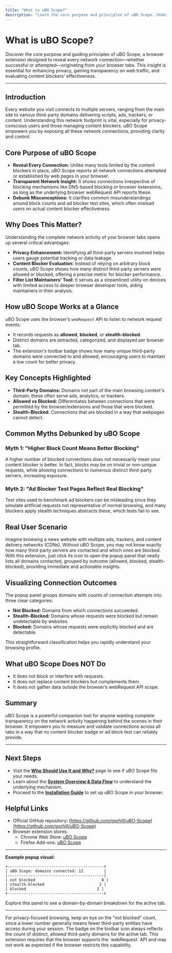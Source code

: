 ```yaml
---
title: "What is uBO Scope?"
description: "Learn the core purpose and principles of uBO Scope. Understand how it helps reveal all network connections—successful or attempted—from your browser tabs, and why this information matters for privacy, transparency, and content blocker evaluation."
---
```


# What is uBO Scope?

Discover the core purpose and guiding principles of uBO Scope, a browser extension designed to reveal every network connection—whether successful or attempted—originating from your browser tabs. This insight is essential for enhancing privacy, gaining transparency on web traffic, and evaluating content blockers' effectiveness.

---

## Introduction

Every website you visit connects to multiple servers, ranging from the main site to various third-party domains delivering scripts, ads, trackers, or content. Understanding this network footprint is vital, especially for privacy-conscious users and those managing content blockers. uBO Scope empowers you by exposing all these network connections, providing clarity and control.

## Core Purpose of uBO Scope

- **Reveal Every Connection:** Unlike many tools limited by the content blockers in place, uBO Scope reports all network connections attempted or established by web pages in your browser.
- **Transparent Network Insight:** It shows connections irrespective of blocking mechanisms like DNS-based blocking or browser extensions, as long as the underlying browser webRequest API reports these.
- **Debunk Misconceptions:** It clarifies common misunderstandings around block counts and ad blocker test sites, which often mislead users on actual content blocker effectiveness.

## Why Does This Matter?

Understanding the complete network activity of your browser tabs opens up several critical advantages:

- **Privacy Enhancement:** Identifying all third-party servers involved helps users gauge potential tracking or data leakage.
- **Content Blocker Evaluation:** Instead of relying on arbitrary block counts, uBO Scope shows how many distinct third-party servers were allowed or blocked, offering a precise metric for blocker performance.
- **Filter List Maintainers' Tool:** It serves as a streamlined utility on devices with limited access to deeper browser developer tools, aiding maintainers in their analysis.

## How uBO Scope Works at a Glance

uBO Scope uses the browser’s `webRequest` API to listen to network request events:

- It records requests as **allowed**, **blocked**, or **stealth-blocked**.
- Distinct domains are extracted, categorized, and displayed per browser tab.
- The extension's toolbar badge shows how many unique third-party domains were connected to and allowed, encouraging users to maintain a low count for better privacy.

## Key Concepts Highlighted

- **Third-Party Domains:** Domains not part of the main browsing context's domain; these often serve ads, analytics, or trackers.
- **Allowed vs Blocked:** Differentiates between connections that were permitted by the browser/extensions and those that were blocked.
- **Stealth-Blocked:** Connections that are blocked in a way that webpages cannot detect.

## Common Myths Debunked by uBO Scope

### Myth 1: "Higher Block Count Means Better Blocking"

A higher number of blocked connections does not necessarily mean your content blocker is better. In fact, blocks may be on trivial or non-unique requests, while allowing connections to numerous distinct third-party servers, increasing exposure.

### Myth 2: "Ad Blocker Test Pages Reflect Real Blocking"

Test sites used to benchmark ad blockers can be misleading since they simulate artificial requests not representative of normal browsing, and many blockers apply stealth techniques abstracts these, which tests fail to see.

## Real User Scenario

Imagine browsing a news website with multiple ads, trackers, and content delivery networks (CDNs). Without uBO Scope, you may not know exactly how many third-party servers are contacted and which ones are blocked. With this extension, just click its icon to open the popup panel that neatly lists all domains contacted, grouped by outcome (allowed, blocked, stealth-blocked), providing immediate and actionable insights.

## Visualizing Connection Outcomes

The popup panel groups domains with counts of connection attempts into three clear categories:

- **Not Blocked:** Domains from which connections succeeded.
- **Stealth-Blocked:** Domains whose requests were blocked but remain undetectable by websites.
- **Blocked:** Domains whose requests were explicitly blocked and are detectable.

This straightforward classification helps you rapidly understand your browsing profile.

## What uBO Scope Does NOT Do

- It does not block or interfere with requests.
- It does not replace content blockers but complements them.
- It does not gather data outside the browser’s webRequest API scope.

## Summary

uBO Scope is a powerful companion tool for anyone wanting complete transparency on the network activity happening behind the scenes in their browser. It empowers you to measure and validate connections across all tabs in a way that no content blocker badge or ad block test can reliably provide.

---

## Next Steps

- Visit the **[Who Should Use It and Why?](/overview/intro-value/target-audience-usecases)** page to see if uBO Scope fits your needs.
- Learn about the **[System Overview & Data Flow](/overview/architecture-concepts/system-architecture)** to understand the underlying mechanism.
- Proceed to the **[Installation Guide](/getting-started/introduction-and-setup/installation)** to set up uBO Scope in your browser.


## Helpful Links

- Official GitHub repository: [https://github.com/gorhill/uBO-Scope](https://github.com/gorhill/uBO-Scope)
- Browser extension stores:
  - Chrome Web Store: [uBO Scope](https://chromewebstore.google.com/detail/ubo-scope/bbdpgcaljkaaigfcomhidmneffjjjfgp)
  - Firefox Add-ons: [uBO Scope](https://addons.mozilla.org/firefox/addon/ubo-scope/)

---

**Example popup visual:**

```
+------------------------------------------+
| uBO Scope: domains connected: 12         |
|------------------------------------------|
| not blocked                             8 |
| stealth-blocked                        2 |
| blocked                               2 |
+------------------------------------------+
```

Explore this panel to see a domain-by-domain breakdown for the active tab.

---

<Tip>
For privacy-focused browsing, keep an eye on the "not blocked" count, since a lower number generally means fewer third-party entities have access during your session.
</Tip>

<Note>
The badge on the toolbar icon always reflects the count of distinct, allowed third-party domains for the active tab.
</Note>

<Warning>
This extension requires that the browser supports the `webRequest` API and may not work as expected if the browser restricts this capability.
</Warning>
